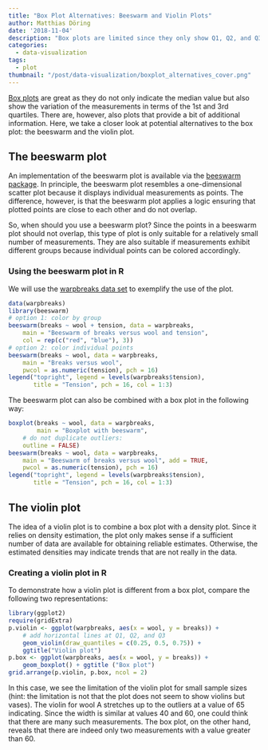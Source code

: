 ```yaml
---
title: "Box Plot Alternatives: Beeswarm and Violin Plots"
author: Matthias Döring
date: '2018-11-04'
description: "Box plots are limited since they only show Q1, Q2, and Q3. Box plot alternatives such as the beeswarm and violin plot, however, provide more information about the overall distribution of the data."
categories:
  - data-visualization
tags:
  - plot
thumbnail: "/post/data-visualization/boxplot_alternatives_cover.png"
---
```

[Box plots](/post/data-visualization/boxplot/) are great as they do not only indicate the median value but also show the variation of the measurements in terms of the 1st and 3rd quartiles. There are, however, also plots that provide a bit of additional information. Here, we take a closer look at potential alternatives to the box plot: the beeswarm and the violin plot. 

## The beeswarm plot

An implementation of the beeswarm plot is available via the [beeswarm package](http://www.cbs.dtu.dk/~eklund/beeswarm/). In principle, the beeswarm plot resembles a one-dimensional scatter plot because it displays individual measurements as points. The difference, however, is that the beeswarm plot applies a logic ensuring that plotted points are close to each other and do not overlap.

So, when should you use a beeswarm plot? Since the points in a beeswarm plot should not overlap, this type of plot is only suitable for a relatively small number of measurements. They are also suitable if measurements exhibit different groups because individual points can be colored accordingly.

### Using the beeswarm plot in R

We will use the [warpbreaks data set](/post/statistical_test/contingency_table_tests/) to exemplify the use of the plot.

```r
data(warpbreaks)
library(beeswarm)
# option 1: color by group
beeswarm(breaks ~ wool + tension, data = warpbreaks,
    main = "Beeswarm of breaks versus wool and tension",
    col = rep(c("red", "blue"), 3))
# option 2: color individual points
beeswarm(breaks ~ wool, data = warpbreaks,
    main = "Breaks versus wool",
    pwcol = as.numeric(tension), pch = 16)
legend("topright", legend = levels(warpbreaks$tension),
       title = "Tension", pch = 16, col = 1:3)

```

The beeswarm plot can also be combined with a box plot in the following way:

```r
boxplot(breaks ~ wool, data = warpbreaks, 
        main = "Boxplot with beeswarm",
    # do not duplicate outliers:
    outline = FALSE)
beeswarm(breaks ~ wool, data = warpbreaks,
    main = "Beeswarm of breaks versus wool", add = TRUE,
    pwcol = as.numeric(tension), pch = 16)
legend("topright", legend = levels(warpbreaks$tension),
       title = "Tension", pch = 16, col = 1:3)
```

## The violin plot

The idea of a violin plot is to combine a box plot with a density plot. Since it relies on density estimation, the plot only makes sense if a sufficient number of data are available for obtaining reliable estimates. Otherwise, the estimated densities may indicate trends that are not really in the data. 

### Creating a violin plot in R

To demonstrate how a violin plot is different from a box plot, compare the following two representations:

```r
library(ggplot2)
require(gridExtra)
p.violin <- ggplot(warpbreaks, aes(x = wool, y = breaks)) +
    # add horizontal lines at Q1, Q2, and Q3
    geom_violin(draw_quantiles = c(0.25, 0.5, 0.75)) +
    ggtitle("Violin plot")
p.box <- ggplot(warpbreaks, aes(x = wool, y = breaks)) +
    geom_boxplot() + ggtitle ("Box plot")
grid.arrange(p.violin, p.box, ncol = 2)
```
In this case, we see the limitation of the violin plot for small sample sizes (hint: the limitation is not that the plot does not seem to show violins but vases). The violin for wool A stretches up to the outliers at a value of 65 indicating. Since the width is similar at values 40 and 60, one could think that there are many such measurements. The box plot, on the other hand, reveals that there are indeed only two measurements with a value greater than 60. 
